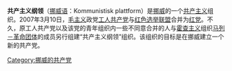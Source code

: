 '''共产主义纲领'''（[[挪威语|挪威语]]：Kommunistisk plattform）是[[挪威|挪威]]的一个[[共产主义|共产主义]]组织。2007年3月10日，[[毛主义|毛主义]]政党[[工人共产党_(挪威)|工人共产党]]与[[红色选举联盟|红色选举联盟]]合并为[[红党_(挪威)|红党]]。不久，原工人共产党以及该党的青年组织内一些不同意合并的人与[[霍查主义|霍查主义]]组织[[马列－革命团体|马列－革命团体]]的成员另行组建“共产主义纲领”组织。该组织的目标是在挪威建立一个新的共产党。

{{欧洲的共产党}}
[[Category:挪威的共产党|Category:挪威的共产党]]